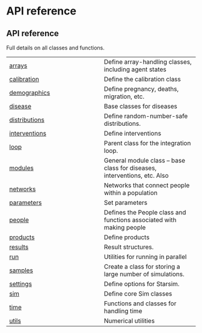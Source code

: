 # API reference {.doc .doc-index}

## API reference

Full details on all classes and functions.

| | |
| --- | --- |
| [arrays](arrays.qmd#starsim.arrays) | Define array-handling classes, including agent states |
| [calibration](calibration.qmd#starsim.calibration) | Define the calibration class |
| [demographics](demographics.qmd#starsim.demographics) | Define pregnancy, deaths, migration, etc. |
| [disease](disease.qmd#starsim.disease) | Base classes for diseases |
| [distributions](distributions.qmd#starsim.distributions) | Define random-number-safe distributions. |
| [interventions](interventions.qmd#starsim.interventions) | Define interventions |
| [loop](loop.qmd#starsim.loop) | Parent class for the integration loop. |
| [modules](modules.qmd#starsim.modules) | General module class -- base class for diseases, interventions, etc. Also |
| [networks](networks.qmd#starsim.networks) | Networks that connect people within a population |
| [parameters](parameters.qmd#starsim.parameters) | Set parameters |
| [people](people.qmd#starsim.people) | Defines the People class and functions associated with making people |
| [products](products.qmd#starsim.products) | Define products |
| [results](results.qmd#starsim.results) | Result structures. |
| [run](run.qmd#starsim.run) | Utilities for running in parallel |
| [samples](samples.qmd#starsim.samples) | Create a class for storing a large number of simulations. |
| [settings](settings.qmd#starsim.settings) | Define options for Starsim. |
| [sim](sim.qmd#starsim.sim) | Define core Sim classes |
| [time](time.qmd#starsim.time) | Functions and classes for handling time |
| [utils](utils.qmd#starsim.utils) | Numerical utilities |